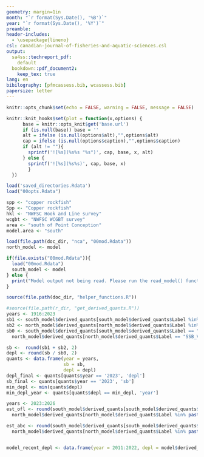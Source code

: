 ```yaml
---
geometry: margin=1in
month: "`r format(Sys.Date(), '%B')`"
year: "`r format(Sys.Date(), '%Y')`"
preamble: 
header-includes: 
  - \usepackage{lineno}
csl: canadian-journal-of-fisheries-and-aquatic-sciences.csl
output:
  sa4ss::techreport_pdf:
    default
  bookdown::pdf_document2:
    keep_tex: true
lang: en
bibilography: [pfmcassess.bib, wcassess.bib]
papersize: letter
---
```


\linenumbers
\counterwithin{table}{section}

<!-- Common lat/long 
Cape Mendocino, Pt. Conception and OR border -->
\newcommand\CapeM{$40^\circ 10^\prime$ N. lat.}
\newcommand\PtC{$34^\circ 27^\prime$ N. lat.}
\newcommand\CAOR{$42^\circ 00^\prime$ N. lat.}


```r
knitr::opts_chunk$set(echo = FALSE, warning = FALSE, message = FALSE)

knitr::knit_hooks$set(plot = function(x,options) {
      base = knitr::opts_knit$get('base.url')
      if (is.null(base)) base = ''
      alt = ifelse (is.null(options$alt),"",options$alt)
      cap = ifelse (is.null(options$caption),"",options$caption)
      if (alt != ""){
        sprintf('![%s](%s%s "%s")', cap, base, x, alt)
      } else {
        sprintf('![%s](%s%s)', cap, base, x)
        }
  })

load('saved_directories.Rdata')
load("00opts.Rdata")

spp <- "copper rockfish"
Spp <- "Copper rockfish"
hkl <- "NWFSC Hook and Line survey"
wcgbt <- "NWFSC WCGBT survey"
area <- "south of Point Conception"
model.area <- "south"

load(file.path(doc_dir, "nca", "00mod.Rdata"))
north_model <- model

if(file.exists("00mod.Rdata")){
  load("00mod.Rdata")
  south_model <- model
} else {
  print("Model output not being read. Please run the read_model() function.")
}

source(file.path(doc_dir, "helper_functions.R"))

#source(file.path(r_dir, "get_derived_quants.R"))
years <- 1916:2023
sb1 <- south_model$derived_quants[south_model$derived_quants$Label %in% paste0("SSB_", years), "Value"]
sb2 <- north_model$derived_quants[north_model$derived_quants$Label %in% paste0("SSB_", years), "Value"]
sb0 <- south_model$derived_quants[south_model$derived_quants$Label == "SSB_Virgin", "Value"] +
  north_model$derived_quants[north_model$derived_quants$Label == "SSB_Virgin", "Value"]

sb <-  round(sb1 + sb2, 2)
depl <- round(sb / sb0, 2)
quants <- data.frame(year = years, 
                     sb = sb, 
                     depl = depl)
depl_final <- quants[quants$year == '2023', 'depl']
sb_final <- quants[quants$year == '2023', 'sb']
min_depl <- min(quants$depl)
min_depl_year <- quants[quants$depl == min_depl, 'year']

years <- 2023:2026
est_ofl <- round(south_model$derived_quants[south_model$derived_quants$Label %in% paste0("OFLCatch_", years), "Value"] +
  north_model$derived_quants[north_model$derived_quants$Label %in% paste0("OFLCatch_", years), "Value"], 2)

est_abc <- round(south_model$derived_quants[south_model$derived_quants$Label %in% paste0("ForeCatch_", years), "Value"] +
  north_model$derived_quants[north_model$derived_quants$Label %in% paste0("ForeCatch_", years), "Value"], 2)


model_recent_depl <- data.frame(year = 2011:2022, depl = model$derived_quants[model$derived_quants$Label %in% paste0("Bratio_", 2011:2022), "Value"])



```
